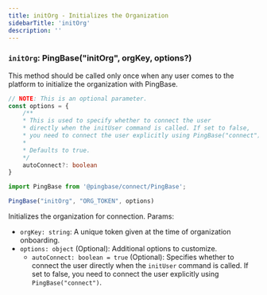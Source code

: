 ```yaml
---
title: initOrg - Initializes the Organization
sidebarTitle: 'initOrg'
description: ''
---
```


### `initOrg`: PingBase("initOrg", orgKey, options?)

This method should be called only once when any user comes to the platform to initialize the organization with PingBase.

```typescript
// NOTE: This is an optional parameter.
const options = {
    /**
    * This is used to specify whether to connect the user
    * directly when the initUser command is called. If set to false,
    * you need to connect the user explicitly using PingBase("connect")
    *
    * Defaults to true.
    */
    autoConnect?: boolean
}
```

```typescript {3}
import PingBase from '@pingbase/connect/PingBase';

PingBase("initOrg", "ORG_TOKEN", options)
```

Initializes the organization for connection. Params:

* `orgKey: string`: A unique token given at the time of organization onboarding.
* `options: object` (Optional): Additional options to customize.
  * `autoConnect: boolean = true` (Optional): Specifies whether to connect the user directly when the `initUser` command is called. If set to false, you need to connect the user explicitly using `PingBase("connect")`.
